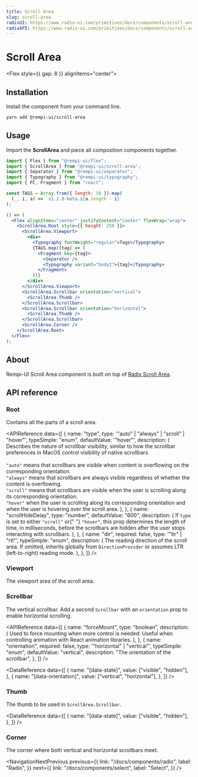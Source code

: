 ```yaml
---
title: Scroll Area
slug: scroll-area
radixUI: https://www.radix-ui.com/primitives/docs/components/scroll-area
radixAPI: https://www.radix-ui.com/primitives/docs/components/scroll-area#api-reference
---
```


# Scroll Area

<Description text="Augments native scroll functionality for custom, cross-browser styling." />

<Flex style={{ gap: 8 }} alignItems="center">
  <RadixUI href="https://www.radix-ui.com/primitives/docs/components/scroll-area" />
  <RadixAPI href="https://www.radix-ui.com/primitives/docs/components/scroll-area#api-reference" />
  <SelectVersion />
</Flex>

<PreviewComponent name="scroll-area" />

## Installation

Install the component from your command line.

```bash
yarn add @rempi-ui/scroll-area
```

## Usage

Import the <strong>ScrollArea</strong> and piece all composition components together.

```jsx
import { Flex } from "@rempi-ui/flex";
import { ScrollArea } from "@rempi-ui/scroll-area";
import { Separator } from "@rempi-ui/separator";
import { Typography } from "@rempi-ui/typography";
import { FC, Fragment } from "react";

const TAGS = Array.from({ length: 50 }).map(
  (_, i, a) => `v1.2.0-beta.${a.length - i}`
);

() => (
  <Flex alignItems="center" justifyContent="center" flexWrap="wrap">
    <ScrollArea.Root style={{ height: 250 }}>
      <ScrollArea.Viewport>
        <div>
          <Typography fontWeight="regular">Tags</Typography>
          {TAGS.map((tag) => (
            <Fragment key={tag}>
              <Separator />
              <Typography variant="body2">{tag}</Typography>
            </Fragment>
          ))}
        </div>
      </ScrollArea.Viewport>
      <ScrollArea.Scrollbar orientation="vertical">
        <ScrollArea.Thumb />
      </ScrollArea.Scrollbar>
      <ScrollArea.Scrollbar orientation="horizontal">
        <ScrollArea.Thumb />
      </ScrollArea.Scrollbar>
      <ScrollArea.Corner />
    </ScrollArea.Root>
  </Flex>
);
```

## About

Rempi-UI Scroll Area component is built on top of [Radix Scroll Area](https://www.radix-ui.com/primitives/docs/components/scroll-area).

## API reference

### Root

Contains all the parts of a scroll area.

<MoreInfo
  componentName="Radix Scroll Area Root"
  componentLink="https://www.radix-ui.com/primitives/docs/components/scroll-area#root"
/>

<APIReference
  data={[
    {
      name: "type",
      type: '"auto" | "always" | "scroll" | "hover"',
      typeSimple: "enum",
      defaultValue: '"hover"',
      description: (
        <span>
          Describes the nature of scrollbar visibility, similar to how the
          scrollbar preferences in MacOS control visibility of native
          scrollbars.
          <br />
          <br />
          <code>"auto"</code> means that scrollbars are visible when content is overflowing
          on the corresponding orientation.
          <br />
          <code>"always"</code> means that scrollbars are always visible regardless
          of whether the content is overflowing.
          <br />
          <code>"scroll"</code> means that scrollbars are visible when the user is
          scrolling along its corresponding orientation.
          <br />
          <code>"hover"</code> when the user is scrolling along its corresponding
          orientation and when the user is hovering over the scroll area.
        </span>
      ),
    },
    {
      name: "scrollHideDelay",
      type: "number",
      defaultValue: "600",
      description: (
        <span>
          If <code>type</code> is set to either <code>"scroll"</code> or{" "}
          <code>"hover"</code>, this prop determines the length of time, in
          milliseconds, before the scrollbars are hidden after the user stops
          interacting with scrollbars.
        </span>
      ),
    },
    {
      name: "dir",
      required: false,
      type: '"ltr" | "rtl"',
      typeSimple: "enum",
      description: (
        <span>
          The reading direction of the scroll area. If omitted, inherits
          globally from <code>DirectionProvider</code> or assumes LTR
          (left-to-right) reading mode.
        </span>
      ),
    },
  ]}
/>

### Viewport

The viewport area of the scroll area.

<MoreInfo
  componentName="Radix Scroll Area Viewport"
  componentLink="https://www.radix-ui.com/primitives/docs/components/scroll-area#viewport"
/>

### Scrollbar

<MoreInfo
  componentName="Radix Scroll Area Scrollbar"
  componentLink="https://www.radix-ui.com/primitives/docs/components/scroll-area#scrollbar"
/>

The vertical scrollbar. Add a second `Scrollbar` with an `orientation` prop to enable horizontal scrolling.

<APIReference
  data={[
    {
      name: "forceMount",
      type: "boolean",
      description: (
        <span>
          Used to force mounting when more control is needed. Useful when
          controlling animation with React animation libraries.
        </span>
      ),
    },
    {
      name: "orientation",
      required: false,
      type: '"horizontal" | "vertical"',
      typeSimple: "enum",
      defaultValue: "vertical",
      description: "The orientation of the scrollbar",
    },
  ]}
/>

<DataReference
  data={[
    {
      name: "[data-state]",
      value: ["visible", "hidden"],
    },
    {
      name: "[data-orientation]",
      value: ["vertical", "horizontal"],
    },
  ]}
/>

### Thumb

<MoreInfo
  componentName="Radix Scroll Area Thumb"
  componentLink="https://www.radix-ui.com/primitives/docs/components/scroll-area#thumb"
/>

The thumb to be used in `ScrollArea.Scrollbar`.

<DataReference
  data={[
    {
      name: "[data-state]",
      value: ["visible", "hidden"],
    },
  ]}
/>

### Corner

<MoreInfo
  componentName="Radix Scroll Area corner"
  componentLink="https://www.radix-ui.com/primitives/docs/components/scroll-area#corner"
/>

The corner where both vertical and horizontal scrollbars meet.

<NavigationNextPrevious
  previous={{
    link: "/docs/components/radio",
    label: "Radio",
  }}
  next={{
    link: "/docs/components/select",
    label: "Select",
  }}
/>

<EditThisPage url="components/en-US/scroll-area/1.0.1.mdx" />
